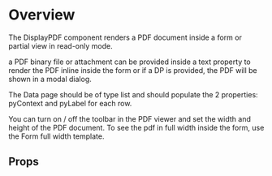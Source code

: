 
<Meta of={DemoStories} />

# Overview

The DisplayPDF component renders a PDF document inside a form or partial view in read-only mode.

a PDF binary file or attachment can be provided inside a text property to render the PDF inline inside the form or if a DP is provided, the PDF will be shown in a modal dialog.

The Data page should be of type list and should populate the 2 properties: pyContext and pyLabel for each row.

You can turn on / off the toolbar in the PDF viewer and set the width and height of the PDF document. To see the pdf in full width inside the form, use the Form full width template.

<Primary />

## Props

<Controls />
